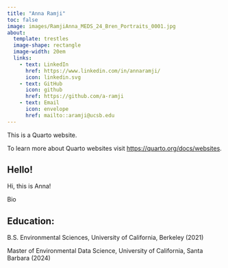 ```yaml
---
title: "Anna Ramji"
toc: false
image: images/RamjiAnna_MEDS_24_Bren_Portraits_0001.jpg
about:
  template: trestles
  image-shape: rectangle
  image-width: 20em
  links: 
    - text: LinkedIn
      href: https://www.linkedin.com/in/annaramji/ 
      icon: linkedin.svg
    - text: GitHub
      icon: github
      href: https://github.com/a-ramji
    - text: Email
      icon: envelope
      href: mailto::aramji@ucsb.edu
---
```


This is a Quarto website.

To learn more about Quarto websites visit <https://quarto.org/docs/websites>.

## Hello!

Hi, this is Anna!

Bio

## Education:

B.S. Environmental Sciences, University of California, Berkeley (2021)

Master of Environmental Data Science, University of California, Santa Barbara (2024)

